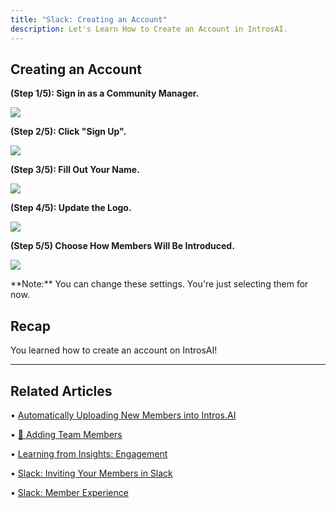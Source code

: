```yaml
---
title: "Slack: Creating an Account"
description: Let's Learn How to Create an Account in IntrosAI.
---
```

## Creating an Account

**(Step 1/5): Sign in as a Community Manager.**

![](/images/create1.png)

**(Step 2/5): Click "Sign Up".**

![](/images/create2.png)

**(Step 3/5): Fill Out Your Name.**

![](/images/create3.png)

**(Step 4/5): Update the Logo.**

![](/images/create4.png)

**(Step 5/5) Choose How Members Will Be Introduced.**

![](/images/create5.png)

<Note>
**Note:** You can change these settings. You're just selecting them for now.
</Note>

Recap
-----

You learned how to create an account on IntrosAI!

* * *

## Related Articles

• [Automatically Uploading New Members into Intros.AI](/uploading-members/auto-update-intros)

• [🤗 Adding Team Members](/branding-best-practices/adding-team-members)

• [Learning from Insights: Engagement](/making-use-of-insights/engagement)

• [Slack: Inviting Your Members in Slack](/setting-up-slack/invite-members)

• [Slack: Member Experience](/setting-up-slack/member-experience)

